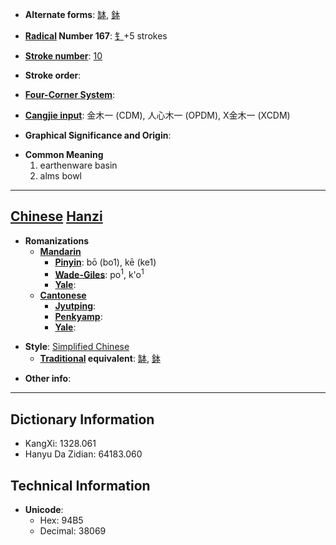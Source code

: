* '''Alternate forms''': [[缽]], [[鉢]]

* '''[[Wiktionary:Chinese radical index| Radical]] Number 167''': [[Wiktionary:Chinese radical index 钅|钅]]+5 strokes

* '''[[Wiktionary:Chinese total strokes index|Stroke number]]''': [[Wiktionary:Chinese total strokes index 10|10]]

* '''Stroke order''': 

* '''[[Wiktionary:Chinese four corner index|Four-Corner System]]''': 

* '''[[Wiktionary:Chinese Cangjie index|Cangjie input]]''': 金木一 (CDM), 人心木一 (OPDM), X金木一 (XCDM)

* '''Graphical Significance and Origin''': 

* '''Common Meaning'''
*#earthenware basin
*# alms bowl


----

== [[Chinese]] [[Hanzi]] ==

* '''Romanizations'''
** '''[[Mandarin]]'''
*** '''[[Pinyin]]''': bō (bo1), kē (ke1)
*** '''[[Wade-Giles]]''': po<sup>1</sup>, k'o<sup>1</sup>
*** '''[[Yale]]''': 
** '''[[Cantonese]]'''
*** '''[[Jyutping]]''':
*** '''[[Penkyamp]]''': 
*** '''[[Yale]]''': 

* '''Style''': [[Simplified Chinese]] 
** '''[[Traditional Chinese|Traditional]] equivalent''': [[缽]], [[鉢]]

* '''Other info''': 

----

== Dictionary Information ==

* KangXi: 1328.061
* Hanyu Da Zidian: 64183.060

== Technical Information ==

* '''Unicode''':
** Hex: 94B5
** Decimal: 38069